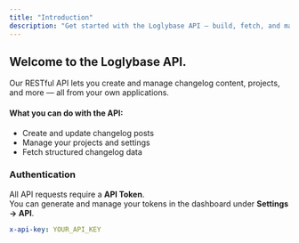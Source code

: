 ```yaml
---
title: "Introduction"
description: "Get started with the Loglybase API — build, fetch, and manage changelogs programmatically."
---
```


## Welcome to the **Loglybase API**.

Our RESTful API lets you create and manage changelog content, projects, and more — all from your own applications.

#### What you can do with the API:

- Create and update changelog posts
- Manage your projects and settings
- Fetch structured changelog data

### Authentication

All API requests require a **API Token**.\
You can generate and manage your tokens in the dashboard under **Settings → API**.

```yaml
x-api-key: YOUR_API_KEY
```